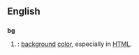==English==

==={{Abbreviation}}===
'''bg'''
# {{computing}}: [[background]] [[color]], especially in [[HTML]].